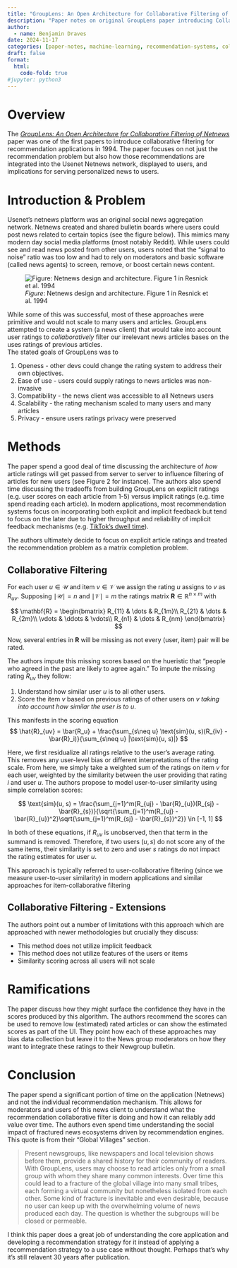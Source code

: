 ```yaml
---
title: "GroupLens: An Open Architecture for Collaborative Filtering of Netnews"
description: "Paper notes on original GroupLens paper introducing Collaborative Filtering for new article recommendation"
author:
  - name: Benjamin Draves
date: 2024-11-17
categories: [paper-notes, machine-learning, recommendation-systems, collaborative-filtering] # self-defined categories
draft: false 
format:
  html:
    code-fold: true
#jupyter: python3
---
```


# Overview

The [*GroupLens: An Open Architecture for Collaborative Filtering of Netnews*](http://dx.doi.org/10.1145/192844.192905) paper was one of the first papers to introduce collaborative filtering for recommendation applications in 1994. 
The paper focuses on not just the recommendation problem but also how those recommendations are integrated into the Usenet Netnews network, displayed to users, and implications for serving personalized news to users. 


# Introduction & Problem

Usenet's netnews platform was an original social news aggregation network. 
Netnews created and shared bulletin boards where users could post news related to certain topics (see the figure below). 
This mimics many modern day social media platforms (most notably Reddit).
While users could see and read news posted from other users, users noted that the "signal to noise" ratio was too low and had to rely on moderators and basic software (called news agents) to screen, remove, or boost certain news content. 

![*Figure*: Netnews design and architecture. Figure 1 in Resnick et al. 1994](netnews_architecture.jpg)


While some of this was successful, most of these approaches were primitive and would not scale to many users and articles. 
GroupLens attempted to create a system (a news client) that would take into account user ratings to *collaboratively* filter our irrelevant news articles bases on the uses ratings of previous articles.  
The stated goals of GroupLens was to 

1. Openess - other devs could change the rating system to address their own objectives. 
2. Ease of use - users could supply ratings to news articles was non-invasive 
3. Compatibility - the news client was accessible to all Netnews users
4. Scalability - the rating mechanism scaled to many users and many articles 
5. Privacy - ensure users ratings privacy were preserved

# Methods 
The paper spend a good deal of time discussing the architecture of *how* article ratings will get passed from server to server to influence filtering of articles for new users (see Figure 2 for instance).
The authors also spend time discussing the tradeoffs from building GroupLens on explicit ratings (e.g. user scores on each article from 1-5) versus implicit ratings (e.g. time spend reading each article).
In modern applications, most recommendation systems focus on incorporating both explicit and implicit feedback but tend to focus on the later due to higher throughput and reliability of implicit feedback mechanisms (e.g. [TikTok's dwell time](https://support.tiktok.com/en/using-tiktok/exploring-videos/how-tiktok-recommends-content)).

The authors ultimately decide to focus on explicit article ratings and treated the recommendation problem as a matrix completion problem. 

## Collaborative Filtering
For each user $u\in\mathcal{U}$ and item $v\in\mathcal{V}$ we assign the rating $u$ assigns to $v$ as $R_{uv}$. 
Supposing $\mid\mathcal{U}\mid = n$ and $\mid\mathcal{V}\mid = m$ the ratings matrix $\mathbf{R}\in\mathbb{R}^{n\times m}$ with 

$$
\mathbf{R} = \begin{bmatrix}
R_{11} & \dots & R_{1m}\\
R_{21} & \dots & R_{2m}\\
\vdots & \ddots & \vdots\\
R_{n1} & \dots & R_{nm}
\end{bmatrix}
$$

Now, several entries in $\mathbf{R}$ will be missing as not every (user, item) pair will be rated.

The authors impute this missing scores based on the hueristic that "people who agreed in the past are likely to agree again."
To impute the missing rating $R_{uv}$ they follow: 

1. Understand how similar user $u$ is to all other users. 
2. Score the item $v$ based on previous ratings of other users on $v$ *taking into account how similar the user is to $u$*. 

This manifests in the scoring equation 
$$ 
\hat{R}_{uv} = \bar{R_u} + \frac{\sum_{s\neq u} \text{sim}(u, s)(R_{iv} - \bar{R}_i)}{\sum_{s\neq u} |\text{sim}(u, s)|}
$$

Here, we first residualize all ratings relative to the user's average rating. 
This removes any user-level bias or different interpretations of the rating scale. 
From here, we simply take a weighted sum of the ratings on item $v$ for each user, weighted by the similarity between the user providing that rating $i$ and user $u$. 
The authors propose to model user-to-user similarity using simple correlation scores: 

$$ 
\text{sim}(u, s) = \frac{\sum_{j=1}^m(R_{uj} - \bar{R}_{u})(R_{sj} - \bar{R}_{s})}{\sqrt{\sum_{j=1}^m(R_{uj} - \bar{R}_{u})^2}\sqrt{\sum_{j=1}^m(R_{sj} - \bar{R}_{s})^2}} \in [-1, 1]
$$

In both of these equations, if $R_{uv}$ is unobserved, then that term in the summand is removed. 
Therefore, if two users $(u, s)$ do not score any of the same items, their similarity is set to zero and user $s$ ratings do not impact the rating estimates for user $u$. 

This approach is typically referred to user-collaborative filtering (since we measure user-to-user similarity) in modern applications and similar approaches for item-collaborative filtering 

## Collaborative Filtering - Extensions
The authors point out a number of limitations with this approach which are approached with newer methodologies but crucially they discuss: 

* This method does not utilize implicit feedback 
* This method does not utilize features of the users or items
* Similarity scoring across all users will not scale 


# Ramifications 
The paper discuss how they might surface the confidence they have in the scores produced by this algorithm. 
The authors recommend the scores can be used to remove low (estimated) rated articles or can show the estimated scores as part of the UI. 
They point how each of these approaches may bias data collection but leave it to the News group moderators on how they want to integrate these ratings to their Newgroup bulletin. 

# Conclusion

The paper spend a significant portion of time on the application (Netnews) and not the individual recommendation mechanism. 
This allows for moderators and users of this news client to understand what the recommendation collaborative filter is doing and how it can reliably add value over time. 
The authors even spend time understanding the social impact of fractured news ecosystems driven by recommendation engines. 
This quote is from their "Global Villages" section.

> Present newsgroups, like newspapers and local television shows before them, provide a shared history for their community of readers. With GroupLens, users may choose to read articles only from a small group with whom they share many common interests. Over time this could lead to a fracture of the global village into many small tribes, each forming a virtual community but nonetheless isolated from each other. Some kind of fracture is inevitable and even desirable, because no user can keep up with the overwhelming volume of news produced each day. The question is whether the subgroups will be closed or permeable.

I think this paper does a great job of understanding the core application and developing a recommendation strategy for it instead of applying a recommendation strategy to a use case without thought. 
Perhaps that's why it's still relavent 30 years after publication. 
